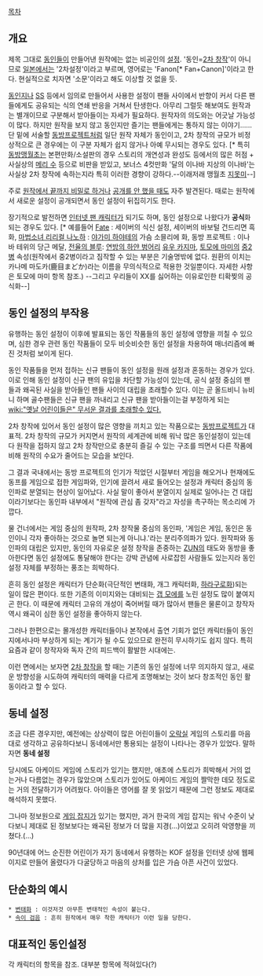 [[목차]]
== 개요 ==
제목 그대로 [[동인]]들이 만들어낸 원작에는 없는 비공인의 [[설정]]. '동인=[[2차 창작]]'이 아니므로 [[일본]]에서는 '2차설정'이라고 부르며, 영어로는 'Fanon[* Fan+Canon]'이라고 한다. 현실적으로 치자면 '소문'이라고 해도 이상할 것 없을 듯.

[[동인지]]나 [[SS]] 등에서 임의로 만들어서 사용한 설정이 팬들 사이에서 반향이 커서 다른 팬들에게도 공유되는 식의 연쇄 반응을 거쳐서 탄생한다. 아무리 그럴듯 해보여도 원작과는 별개이므로 구분해서 받아들이는 자세가 필요하다. 원작자의 의도와는 어긋날 가능성이 많다. 하지만 원작을 보지 않고 동인지만 즐기는 팬들에게는 통하지 않는 이야기…… 단 밑에 서술할 [[동방프로젝트]]처럼 일단 원작 자체가 동인이고, 2차 창작의 규모가 비정상적으로 큰 경우에는 이 구분 자체가 쉽지 않거나 아예 무시되는 경우도 있다. [* 특히 [[동방맹월초]]는 본편만화/소설판의 경우 스토리의 개연성과 완성도 등에서의 많은 허점 + 사실상의 [[메리 수]] 등으로 비판을 받있고, 보너스 4컷만화 '달의 이나바 지상의 이나바'는 사실상 2차 창작에 속하는지라 특히 이러한 경향이 강하다.--이래저래 맹월초 [[지못미]]--]

주로 [[기믹|원작에서 끝까지 비밀로 하거나]] [[맥거핀|공개를 안 했을 때]]도 자주 발견된다. 때로는 원작에서 새로운 설정이 공개되면서 동인 설정이 뒤집히기도 한다. 

장기적으로 발전하면 [[인터넷 팬 캐릭터]]가 되기도 하며, 동인 설정으로 나왔다가 '''공식'''화 되는 경우도 있다. [* 예를들어 [[Fate]] : 세이버의 식신 설정, 세이버의 바보털 건드리면 흑화, [[마법소녀 리리컬 나노하]] : [[야가미 하야테]]의 가슴 소믈리에 화, 동방 프로젝트 : 이나바 테위의 당근 메달, [[전율의 블루]]: [[연방의 하얀 벙어리]] [[유우 카지마]], [[토모에 마미]]의 [[중2병]] 속성(원작에서 중2병이라고 짐작할 수 있는 부분은 기술명밖에 없다. 원환의 이치는 카나메 마도카(鹿目まどか)라는 이름을 무의식적으로 적용한 것일뿐이다. 자세한 사항은 토모에 마미 항목 참조.) --그리고 우리들이 XX를 싫어하는 이유로인한 티확찢의 공식화--]

== 동인 설정의 부작용 ==
유행하는 동인 설정이 이후에 발표되는 동인 작품들의 동인 설정에 영향을 끼칠 수 있으며, 심한 경우 관련 동인 작품들이 모두 비슷비슷한 동인 설정을 차용하여 매너리즘에 빠진 것처럼 보이게 된다. 

동인 작품들을 먼저 접하는 신규 팬들이 동인 설정을 원래 설정과 혼동하는 경우가 있다. 이로 인해 동인 설정이 신규 팬의 유입을 차단할 가능성이 있는데, 공식 설정 중심의 팬들과 왜곡된 사실을 받아들인 팬들 사이의 대립을 초래할수 있다. 이는 곧 올드비니 뉴비니 하며 골수팬들은 신규 팬을 까내리고 신규 팬을 받아들이는걸 부정하게 되는 [[wiki:"옛날 어린이들은" 무서운 결과를 초래할수 있다.]]

2차 창작에 있어서 동인 설정이 많은 영향을 끼치고 있는 작품으로는 [[동방프로젝트]]가 대표적. 2차 창작의 규모가 커지면서 원작의 세계관에 비해 워낙 많은 동인설정이 있는데다 원작을 접하지 않고 2차 창작만으로 충분히 즐길 수 있는 구조를 띄면서 다른 작품에 비해 원작의 수요가 줄어드는 모습을 보인다.

그 결과 국내에서는 동방 프로젝트의 인기가 적었던 시절부터 게임을 해오거나 현재에도 동프를 게임으로 접한 게임파와, 인기에 끌려서 새로 들어오는 설정과 캐릭터 중심의 동인파로 분열되는 현상이 일어났다. 사실 말이 좋아서 분열이지 실제로 일어나는 건 대립이라기보다는 동인파 내부에서 "원작에 관심 좀 갖자"라고 자성을 촉구하는 목소리에 가깝다.

물 건너에서는 게임 중심의 원작파, 2차 창작물 중심의 동인파, '게임은 게임, 동인은 동인이니 각자 좋아하는 것으로 놀면 되는게 아니냐.'라는 분리주의파가 있다. 원작파와 동인파의 대립은 있지만, 동인의 자유로운 설정 창작을 존중하는 [[ZUN]]의 태도와 동방을 좋아한다면 동인 설정에도 통달해야 한다는 강박 관념에 사로잡힌 사람들도 있는지라 동인 설정 자체를 부정하는 풍조는 희박하다.

흔히 동인 설정은 캐릭터가 단순화(극단적인 변태화, 개그 캐릭터화, [[하라구로]]화)되는 일이 많은 편이다. 또한 기존의 이미지와는 대비되는 [[갭 모에]]를 노린 설정도 많이 붙여지곤 한다. 이 때문에 캐릭터 고유의 개성이 죽어버릴 때가 많아서 팬들은 물론이고 창작자 역시 왜곡이 심한 동인 설정을 좋아하지 않는다.

그러나 한편으로는 몰개성한 캐릭터들이나 본작에서 출연 기회가 없던 캐릭터들이 동인지에서나마 부상하게 되는 계기가 될 수도 있으므로 완전히 무시하기도 쉽지 않다. 특히 요즘과 같이 창작자와 독자 간의 피드백이 활발한 시대에는.

이런 면에서는 보자면 [[2차 창작]]을 할 때는 기존의 동인 설정에 너무 의지하지 않고, 새로운 방향성을 시도하여 캐릭터의 매력을 다르게 조명해보는 것이 보다 창조적인 동인 활동이라고 할 수 있다.

== 동네 설정 ==
조금 다른 경우지만, 예전에는 상상력이 많은 어린이들이 [[오락실]] 게임의 스토리를 마음대로 생각하고 공유하다보니 동네에서만 통용되는 설정이 나타나는 경우가 있었다. 말하자면 '''동네 설정'''

당시에도 아케이드 게임에 스토리가 있기는 했지만, 애초에 스토리가 희박해서 거의 없는거나 다름없는 경우가 많았으며 스토리가 있어도 아케이드 게임의 짤막한 데모 정도로는 거의 전달하기가 어려웠다. 아이들은 영어를 잘 못 읽었기 때문에 그런 정보도 제대로 해석하지 못했다.

그나마 정보원으로 [[게임 잡지]]가 있기는 했지만, 과거 한국의 게임 잡지는 워낙 수준이 낮다보니 제대로 된 정보보다는 왜곡된 정보가 더 많을 지경(…)이었고 오히려 악영향을 끼쳤다.(…)

90년대에 어느 순진한 어린이가 자기 동네에서 유행하는 KOF 설정을 인터넷 상에 웹페이지로 만들어 올렸다가 다굴당하고 마음의 상처를 입은 가슴 아픈 사건이 있었다.

== 단순화의 예시 ==
 * [[변태화]] : 이것저것 아무튼 변태적인 속성이 붙는다.
 * [[속이 검음]] : 흔히 원작에서 매우 착한 캐릭터가 이런 일을 당한다.
== 대표적인 동인설정 ==
각 캐릭터의 항목을 참조. 대부분 항목에 적혀있다(?) 



